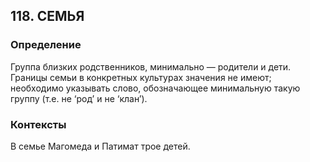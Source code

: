 ## 118. СЕМЬЯ
### Определение
Группа близких родственников, минимально — родители и дети. Границы семьи в конкретных культурах значения не имеют; необходимо указывать слово, обозначающее минимальную такую группу (т.е. не ‘род’ и не ‘клан’).

### Контексты
В семье Магомеда и Патимат трое детей.

